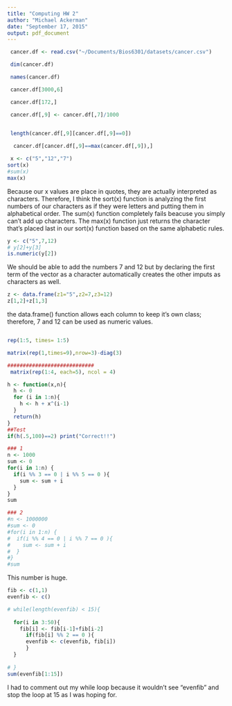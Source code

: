 ```yaml
---
title: "Computing HW 2"
author: "Michael Ackerman"
date: "September 17, 2015"
output: pdf_document
---
```


\textbf{1)}
```r
 cancer.df <- read.csv("~/Documents/Bios6301/datasets/cancer.csv")
```
\textbf{2)}
```r
 dim(cancer.df)
```
\textbf{3)}
```r
 names(cancer.df)
```
\textbf{4)}
```r
 cancer.df[3000,6]
```
\textbf{5)}
```r
 cancer.df[172,]
```
\textbf{6)}
```r
 cancer.df[,9] <- cancer.df[,7]/1000 
 
```
\textbf{7)}
```r
 length(cancer.df[,9][cancer.df[,9]==0])
```
\textbf{8)}
```r
  cancer.df[cancer.df[,9]==max(cancer.df[,9]),]
```
\textbf{Data Types
1)}
```r
 x <- c("5","12","7")
sort(x)
#sum(x)
max(x)
```
Because our x values are place in quotes, they are actually interpreted as characters. Therefore, I think the sort(x) function is analyzing the first numbers of our characters as if they were letters and putting them in alphabetical order. 
The sum(x) function completely fails beacuse you simply can't add up characters. 
The max(x) function just returns the character that's placed last in our sort(x) function based on the same alphabetic rules.
\textbf{2)}
```r
y <- c("5",7,12)
# y[2]+y[3]
is.numeric(y[2])
```
We should be able to add the numbers 7 and 12 but by declaring the first term of the vector as a character automatically creates the other imputs as characters as well.

\textbf{3)}
```r
z <- data.frame(z1="5",z2=7,z3=12)
z[1,2]+z[1,3]
```
the data.frame() function allows each column to keep it's own class; therefore, 7 and 12 can be used as numeric values. 

\textbf{Data Structures
1)}
```r

```
\textbf{2)}
```r
rep(1:5, times= 1:5)
```
\textbf{3)}
```r
matrix(rep(1,times=9),nrow=3)-diag(3)
```

\textbf{4)}
```r
############################
 matrix(rep(1:4, each=5), ncol = 4)
```
\textbf{Basic Programming 
1)}
```r
h <- function(x,n){
  h <- 0
  for (i in 1:n){
    h <- h + x^(i-1) 
  }
  return(h)
}
##Test
if(h(.5,100)==2) print("Correct!!") 
```
\textbf{2)}
```r
### 1
n <- 1000
sum <- 0
for(i in 1:n) {
  if(i %% 3 == 0 | i %% 5 == 0 ){
    sum <- sum + i
  }
}
sum

### 2 
#n <- 1000000
#sum <- 0
#for(i in 1:n) {
#  if(i %% 4 == 0 | i %% 7 == 0 ){
#    sum <- sum + i
#  }
#}
#sum
```
This number is huge. 

\textbf{3)}
```r
fib <- c(1,1)
evenfib <- c()

# while(length(evenfib) < 15){
      
  for(i in 3:50){
    fib[i] <- fib[i-1]+fib[i-2]  
      if(fib[i] %% 2 == 0 ){ 
      evenfib <- c(evenfib, fib[i])
      }
  }
  
# }
sum(evenfib[1:15])
```
I had to comment out my while loop because it wouldn't see "evenfib" and stop the loop at 15 as I was hoping for. 
